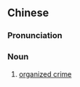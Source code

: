 {{also|有组织犯罪}}
==Chinese==
{{zh-forms|s=有组织犯罪|type=122}}

===Pronunciation===
{{zh-pron
|m=yǒuzǔzhī fànzuì
|c=jau5 zou2 zik1 faan6 zeoi6
|cat=n
}}

===Noun===
{{zh-noun}}

# [[organized crime]]